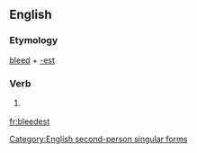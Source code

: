==English==

===Etymology===
[[bleed]] + [[-est]]

===Verb===
{{infl|en|verb form}}

# {{archaic}} {{form of|Second-person singular simple present form|bleed}}

[[Category:English second-person singular forms]]

[[fr:bleedest]]